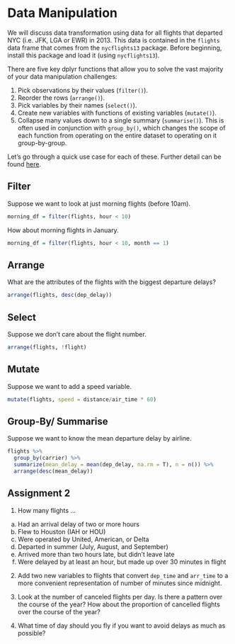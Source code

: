 # Data Manipulation

We will discuss data transformation using data for all flights that departed NYC (i.e. JFK, LGA or EWR) in 2013. This data is contained in the <code>flights</code> data frame that comes from the <code>nycflights13</code> package. Before beginning, install this package and load it (using <code>nycflights13</code>).

There are five key dplyr functions that allow you to solve the vast majority of your data manipulation challenges:

1. Pick observations by their values (<code>filter()</code>).
2. Reorder the rows (<code>arrange()</code>).
3. Pick variables by their names (<code>select()</code>).
4. Create new variables with functions of existing variables (<code>mutate()</code>).
5. Collapse many values down to a single summary (<code>summarise()</code>). This is often used in conjunction with <code>group_by()</code>, which changes the scope of each function from operating on the entire dataset to operating on it group-by-group.

Let's go through a quick use case for each of these. Further detail can be found [here](https://r4ds.had.co.nz/transform.html).

## Filter

Suppose we want to look at just morning flights (before 10am).

```r
morning_df = filter(flights, hour < 10)
```

How about morning flights in January. 

```r
morning_df = filter(flights, hour < 10, month == 1)
```

## Arrange

What are the attributes of the flights with the biggest departure delays?

```r
arrange(flights, desc(dep_delay))
```

## Select

Suppose we don't care about the flight number. 

```r
arrange(flights, !flight)
```

## Mutate

Suppose we want to add a speed variable.

```r
mutate(flights, speed = distance/air_time * 60)
```

## Group-By/ Summarise

Suppose we want to know the mean departure delay by airline.

```r
flights %>% 
  group_by(carrier) %>% 
  summarize(mean_delay = mean(dep_delay, na.rm = T), n = n()) %>% 
  arrange(desc(mean_delay))
```


## Assignment 2

1. How many flights ... 

a. Had an arrival delay of two or more hours
b. Flew to Houston (IAH or HOU)
c. Were operated by United, American, or Delta
d. Departed in summer (July, August, and September)
e. Arrived more than two hours late, but didn’t leave late
f. Were delayed by at least an hour, but made up over 30 minutes in flight

2. Add two new variables to flights that convert <code>dep_time</code> and <code>arr_time</code> to a more convenient representation of number of minutes since midnight.

3. Look at the number of canceled flights per day. Is there a pattern over the course of the year? How about the proportion of cancelled flights over the course of the year?

4. What time of day should you fly if you want to avoid delays as much as possible?



